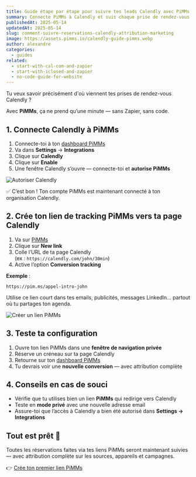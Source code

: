 ```yaml
---
title: Guide étape par étape pour suivre tes leads Calendly avec PiMMs
summary: Connecte PiMMs à Calendly et suis chaque prise de rendez-vous avec une attribution complète — en quelques clics, sans code ni Zapier.
publishedAt: 2025-05-14
updatedAt: 2025-05-14
slug: comment-suivre-reservations-calendly-attribution-marketing
image: https://assets.pimms.io/calendly-guide-pimms.webp
author: alexandre
categories:
  - guides
related:
  - start-with-cal-com-and-zapier
  - start-with-iclosed-and-zapier
  - no-code-guide-for-website
---
```


Tu veux savoir précisément d'où viennent tes prises de rendez-vous Calendly ?

Avec **PiMMs**, ça ne prend qu’une minute — sans Zapier, sans code.

## 1. Connecte Calendly à PiMMs

1. Connecte-toi à ton [dashboard PiMMs](https://app.pimms.io)
2. Va dans **Settings** → **Integrations**
3. Clique sur **Calendly**
4. Clique sur **Enable**
5. Une fenêtre Calendly s’ouvre — connecte-toi et **autorise PiMMs**

![Autoriser Calendly](https://assets.pimms.io/authorize-calendly.webp)

✅ C’est bon ! Ton compte PiMMs est maintenant connecté à ton organisation Calendly.

## 2. Crée ton lien de tracking PiMMs vers ta page Calendly

1. Va sur [PiMMs](https://app.pimms.io)
2. Clique sur **New link**
3. Colle l’URL de ta page Calendly  
   (ex : `https://calendly.com/john/30min`)
4. Active l’option **Conversion tracking**

**Exemple** :  
```
https://pim.ms/appel-intro-john
```

Utilise ce lien court dans tes emails, publicités, messages LinkedIn… partout où tu partages ton agenda.

![Créer un lien PiMMs](https://assets.pimms.io/create-pimms-link-calendly.webp)

## 3. Teste ta configuration

1. Ouvre ton lien PiMMs dans une **fenêtre de navigation privée**
2. Réserve un créneau sur ta page Calendly
3. Retourne sur ton [dashboard PiMMs](https://app.pimms.io)
4. Tu devrais voir une **nouvelle conversion** — avec attribution complète

## 4. Conseils en cas de souci

- Vérifie que tu utilises bien un lien **PiMMs** qui redirige vers Calendly
- Teste en **mode privé** avec une nouvelle adresse email
- Assure-toi que l’accès à Calendly a bien été autorisé dans **Settings → Integrations**

## Tout est prêt 🎉

Toutes les réservations faites via tes liens PiMMs seront maintenant suivies — avec attribution complète sur les sources, appareils et campagnes.

👉 [Crée ton premier lien PiMMs](https://app.pimms.io)

